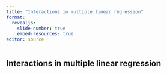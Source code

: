 ```yaml
---
title: "Interactions in multiple linear regression"
format: 
  revealjs:
    slide-number: true
    embed-resources: true
editor: source
---
```


## Interactions in multiple linear regression

